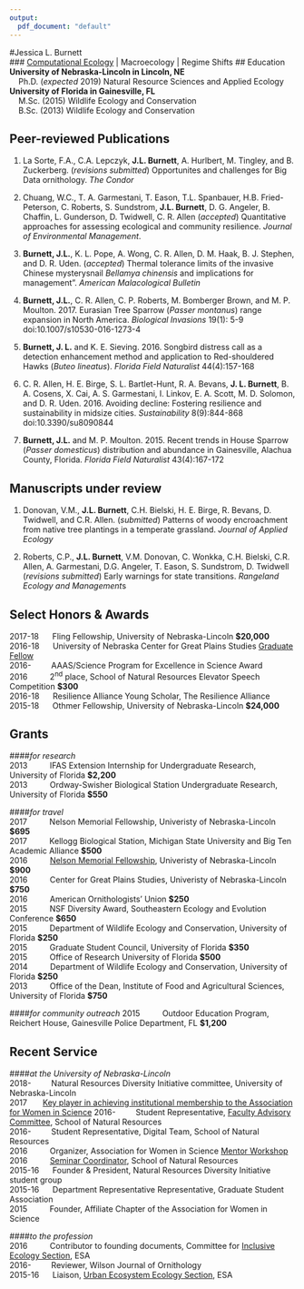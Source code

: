 ```yaml
---
output:
  pdf_document: "default"
---
```

#Jessica L. Burnett  
### [Computational Ecology](https://armchairecology.blog/two-schools-ecology/) | Macroecology | Regime Shifts 
## Education  
**University of Nebraska-Lincoln in Lincoln, NE**      
  &nbsp;&nbsp;&nbsp;&nbsp;Ph.D. (*expected* 2019) Natural Resource Sciences and Applied Ecology    
**University of Florida in Gainesville, FL**  
  &nbsp;&nbsp;&nbsp;&nbsp;M.Sc. (2015) Wildlife Ecology and Conservation      
&nbsp;&nbsp;&nbsp;&nbsp;B.Sc. (2013) Wildlife Ecology and Conservation   

## Peer-reviewed Publications
1. La Sorte, F.A., C.A. Lepczyk, **J.L. Burnett**, A. Hurlbert, M. Tingley, and B. Zuckerberg. (*revisions submitted*) Opportunites and challenges for Big Data ornithology. *The Condor*  

1. Chuang, W.C., T. A. Garmestani, T. Eason, T.L. Spanbauer, H.B. Fried-Peterson, C. Roberts, S. Sundstrom, **J.L. Burnett**, D. G. Angeler, B. Chaffin, L. Gunderson, D. Twidwell, C. R. Allen (*accepted*) Quantitative approaches for assessing ecological and community resilience. *Journal of Environmental Management*. 

1.  **Burnett, J.L.**, K. L. Pope, A. Wong, C. R. Allen, D. M. Haak, B. J. Stephen, and D. R. Uden. (*accepted*) Thermal tolerance limits of the invasive Chinese mysterysnail *Bellamya chinensis* and implications for management". *American Malacological Bulletin*   

1.  **Burnett, J.L.**, C. R. Allen, C. P. Roberts, M. Bomberger Brown, and M. P. Moulton. 2017. Eurasian Tree Sparrow (*Passer montanus*) range expansion in North America. *Biological Invasions* 19(1): 5-9 doi:10.1007/s10530-016-1273-4  

1.  **Burnett, J. L.** and K. E. Sieving. 2016. Songbird distress call as a detection enhancement method and application to Red-shouldered Hawks (*Buteo lineatus*). *Florida Field Naturalist* 44(4):157-168      

1. C. R. Allen, H. E. Birge, S. L. Bartlet-Hunt, R. A. Bevans, **J. L. Burnett**, B. A. Cosens, X. Cai, A. S. Garmestani, I. Linkov, E. A. Scott, M. D. Solomon, and D. R. Uden. 2016. Avoiding decline: Fostering resilience and sustainability in midsize cities. *Sustainability* 8(9):844-868 doi:10.3390/su8090844   

1. **Burnett, J.L.** and M. P. Moulton. 2015. Recent trends in House Sparrow (*Passer domesticus*) distribution and abundance in Gainesville, Alachua County, Florida. *Florida Field Naturalist* 43(4):167-172   

## Manuscripts under review
1. Donovan, V.M., **J.L. Burnett**, C.H. Bielski, H. E. Birge, R. Bevans, D. Twidwell, and C.R. Allen. (*submitted*) Patterns of woody encroachment from native tree plantings in a temperate grassland. *Journal of Applied Ecology*

1. Roberts, C.P., **J.L. Burnett**, V.M. Donovan, C. Wonkka, C.H. Bielski, C.R. Allen, A. Garmestani, D.G. Angeler, T. Eason, S. Sundstrom, D. Twidwell (*revisions submitted*) Early warnings for state transitions. *Rangeland Ecology and Management*s

## Select Honors & Awards   
2017-18&nbsp;&nbsp;&nbsp;&nbsp;&nbsp;&nbsp;Fling Fellowship, University of Nebraska-Lincoln  **$20,000**    
2016-18&nbsp;&nbsp;&nbsp;&nbsp;&nbsp;&nbsp;University of Nebraska Center for Great Plains Studies [Graduate Fellow](http://www.unl.edu/plains/graduate-fellows-program)       
2016-&nbsp;&nbsp;&nbsp;&nbsp;&nbsp;&nbsp;&nbsp;&nbsp;&nbsp;AAAS/Science Program for Excellence in Science Award
2016&nbsp;&nbsp;&nbsp;&nbsp;&nbsp;&nbsp;&nbsp;&nbsp;&nbsp;&nbsp;2<sup>nd</sup> place, School of Natural Resources Elevator Speech Competition **$300**   
2016-18&nbsp;&nbsp;&nbsp;&nbsp;&nbsp;&nbsp;Resilience Alliance Young Scholar, The Resilience Alliance   
2015-18&nbsp;&nbsp;&nbsp;&nbsp;&nbsp;&nbsp;Othmer Fellowship, University of Nebraska-Lincoln  **$24,000**     

## Grants
####*for research*   
2013&nbsp;&nbsp;&nbsp;&nbsp;&nbsp;&nbsp;&nbsp;&nbsp;&nbsp;&nbsp;IFAS Extension Internship for Undergraduate Research, University of Florida __$2,200__  
2013&nbsp;&nbsp;&nbsp;&nbsp;&nbsp;&nbsp;&nbsp;&nbsp;&nbsp;&nbsp;Ordway-Swisher Biological Station Undergraduate Research, University of Florida __$550__ 

####*for travel*   
2017&nbsp;&nbsp;&nbsp;&nbsp;&nbsp;&nbsp;&nbsp;&nbsp;&nbsp;&nbsp;Nelson Memorial Fellowship, Univeristy of Nebraska-Lincoln __$695__  
2017&nbsp;&nbsp;&nbsp;&nbsp;&nbsp;&nbsp;&nbsp;&nbsp;&nbsp;&nbsp;Kellogg Biological Station, Michigan State University and Big Ten Academic Alliance __$500__  
2016&nbsp;&nbsp;&nbsp;&nbsp;&nbsp;&nbsp;&nbsp;&nbsp;&nbsp;&nbsp;[Nelson Memorial Fellowship](http://newsroom.unl.edu/announce/snr/5519/31162), Univeristy of Nebraska-Lincoln __$900__  
2016&nbsp;&nbsp;&nbsp;&nbsp;&nbsp;&nbsp;&nbsp;&nbsp;&nbsp;&nbsp;Center for Great Plains Studies, Univeristy of Nebraska-Lincoln __$750__   
2016&nbsp;&nbsp;&nbsp;&nbsp;&nbsp;&nbsp;&nbsp;&nbsp;&nbsp;&nbsp;American Ornithologists' Union __$250__    
2015&nbsp;&nbsp;&nbsp;&nbsp;&nbsp;&nbsp;&nbsp;&nbsp;&nbsp;&nbsp;NSF Diversity Award, Southeastern Ecology and Evolution Conference __$650__  
2015&nbsp;&nbsp;&nbsp;&nbsp;&nbsp;&nbsp;&nbsp;&nbsp;&nbsp;&nbsp;Department of Wildlife Ecology and Conservation, University of Florida __$250__    
2015&nbsp;&nbsp;&nbsp;&nbsp;&nbsp;&nbsp;&nbsp;&nbsp;&nbsp;&nbsp;Graduate Student Council, University of Florida __$350__  
2015&nbsp;&nbsp;&nbsp;&nbsp;&nbsp;&nbsp;&nbsp;&nbsp;&nbsp;&nbsp;Office of Research University of Florida __$500__  
2014&nbsp;&nbsp;&nbsp;&nbsp;&nbsp;&nbsp;&nbsp;&nbsp;&nbsp;&nbsp;Department of Wildlife Ecology and Conservation, University of Florida __$250__    
2013&nbsp;&nbsp;&nbsp;&nbsp;&nbsp;&nbsp;&nbsp;&nbsp;&nbsp;&nbsp;Office of the Dean, Institute of Food and Agricultural Sciences, University of Florida __$750__  

####*for community outreach*
2015&nbsp;&nbsp;&nbsp;&nbsp;&nbsp;&nbsp;&nbsp;&nbsp;&nbsp;&nbsp;Outdoor Education Program, Reichert House, Gainesville Police Department, FL __$1,200__

## Recent Service
####*at the University of Nebraska-Lincoln*  
2018-&nbsp;&nbsp;&nbsp;&nbsp;&nbsp;&nbsp;&nbsp;&nbsp;&nbsp;Natural Resources Diversity Initiative committee, University of Nebraska-Lincoln  
2017&nbsp;&nbsp;&nbsp;&nbsp;&nbsp;&nbsp;&nbsp;[Key player in achieving institutional membership to the Association for Women in Science](http://news.unl.edu/newsrooms/today/article/university-is-institutional-partner-with-association-for-women-in-science/)
2016-&nbsp;&nbsp;&nbsp;&nbsp;&nbsp;&nbsp;&nbsp;&nbsp;&nbsp;Student Representative, [Faculty Advisory Committee](http://snr.unl.edu/employeeinfo/people/committee/facultyadvisory.asp), School of Natural Resources   
2016-&nbsp;&nbsp;&nbsp;&nbsp;&nbsp;&nbsp;&nbsp;&nbsp;&nbsp;Student Representative, Digital Team, School of Natural Resources  
2016&nbsp;&nbsp;&nbsp;&nbsp;&nbsp;&nbsp;&nbsp;&nbsp;&nbsp;&nbsp;Organizer, Association for Women in Science [Mentor Workshop](http://snr.unl.edu/registration/AWISMentor/MentorMenteeRegistrationAttendanceCap.aspx?utm_source=Google&utm_medium=email&utm_term=&utm_content=&utm_campaign=AWIS+Workshop)   
2016&nbsp;&nbsp;&nbsp;&nbsp;&nbsp;&nbsp;&nbsp;&nbsp;&nbsp;&nbsp;[Seminar Coordinator](http://unlcms.unl.edu/snr/gsa/snr-gsa-seminar-coordinators), School of Natural Resources      
2015-16&nbsp;&nbsp;&nbsp;&nbsp;&nbsp;&nbsp;Founder & President, Natural Resources Diversity Initiative student group     
2015-16&nbsp;&nbsp;&nbsp;&nbsp;&nbsp;&nbsp;Department Representative Representative, Graduate Student Association   
2015&nbsp;&nbsp;&nbsp;&nbsp;&nbsp;&nbsp;&nbsp;&nbsp;&nbsp;&nbsp;Founder, Affiliate Chapter of the Association for Women in Science   

####*to the profession*    
2016&nbsp;&nbsp;&nbsp;&nbsp;&nbsp;&nbsp;&nbsp;&nbsp;&nbsp;&nbsp;Contributor to founding documents, Committee for [Inclusive Ecology Section](http://www.esa.org/inclusive-ecology/), ESA  
2016-&nbsp;&nbsp;&nbsp;&nbsp;&nbsp;&nbsp;&nbsp;&nbsp;&nbsp;Reviewer, Wilson Journal of Ornithology    
2015-16&nbsp;&nbsp;&nbsp;&nbsp;&nbsp;&nbsp;Liaison, [Urban Ecosystem Ecology Section](http://www.esa.org/urbanecology/), ESA

<!-- ## Peer-reviews -->
<!-- Wilson Journal of Ornithology (3) -->

<!-- ## Societal Memberships (since) -->
<!-- 2015&nbsp;&nbsp;&nbsp;&nbsp;&nbsp;&nbsp;&nbsp;&nbsp;&nbsp;&nbsp; Resilience Alliance    -->
<!-- 2015&nbsp;&nbsp;&nbsp;&nbsp;&nbsp;&nbsp;&nbsp;&nbsp;&nbsp;&nbsp; Ecological Society of America    -->
<!-- &nbsp;&nbsp;&nbsp;&nbsp;&nbsp;&nbsp;&nbsp;&nbsp;&nbsp;&nbsp;&nbsp;&nbsp;&nbsp;&nbsp;&nbsp;&nbsp;&nbsp;&nbsp;&nbsp;&nbsp;&nbsp;&nbsp;*Applied Ecology*, *Urban Ecosystem Ecology*, & *Student* sections   -->
<!-- 2015&nbsp;&nbsp;&nbsp;&nbsp;&nbsp;&nbsp;&nbsp;&nbsp;&nbsp;&nbsp;&nbsp;Wilson Ornithological Society  -->




